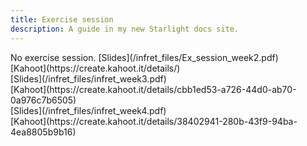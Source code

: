 ```yaml
---
title: Exercise session
description: A guide in my new Starlight docs site.
---
```




<CardGrid stagger>
    <Card title="Week 1: Introduction" icon="right-arrow">
        No exercise session.
    </Card>
    <Card title="Week 2: Boolean Retrieval" icon="right-arrow">
        [Slides](/infret_files/Ex_session_week2.pdf) 
        <br> [Kahoot](https://create.kahoot.it/details/) </br>
    </Card>
    <Card title="Week 3: Term Vocabulary" icon="right-arrow">
        [Slides](/infret_files/infret_week3.pdf)
        <br> [Kahoot](https://create.kahoot.it/details/cbb1ed53-a726-44d0-ab70-0a976c7b6505) </br>
    </Card>
    <Card title="Week 4: Tolerant Retrieval" icon="right-arrow">
        [Slides](/infret_files/infret_week4.pdf)
        <br> [Kahoot](https://create.kahoot.it/details/38402941-280b-43f9-94ba-4ea8805b9b16) </br>
    </Card>
    <Card title="Week 5: Index Compression" icon="right-arrow">
    </Card>
    
</CardGrid>
